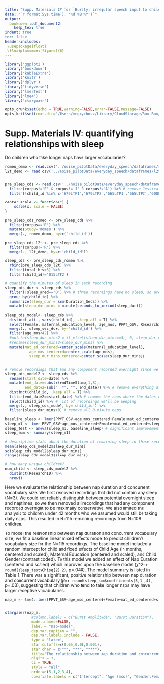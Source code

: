```yaml
---
title: "Supp. Materials IV for `Bursty, irregular speech input to children predicts vocabulary size'"
date: "`r format(Sys.time(), '%d %B %Y')`"
output: 
  bookdown::pdf_document2:
    keep_tex: true
indent: true
toc: false
header-includes:
 \usepackage{float}
 \floatplacement{figure}{H}
---
```


```r
library('ggplot2')
library('bookdown')
library('kableExtra')
library('knitr')
library('dplyr')
library('tidyverse')
library('lmerTest')
library('lme4')
library('stargazer')

opts_chunk$set(echo = TRUE,warning=FALSE,error=FALSE,message=FALSE)
opts_knit$set(root.dir='/Users/megcychosz/Library/CloudStorage/Box-Box/box-group-lena-studies/its_dataframes/')
```

# Supp. Materials IV: quantifying relationships with sleep

Do children who take longer naps have larger vocabularies?

```r
romeo_demo <- read.csv('../noise_pilotData/everyday_speech/dataframes/romeo_demo.csv')
l2t_demo <- read.csv('../noise_pilotData/everyday_speech/dataframes/l2t_demo.csv')


pre_sleep_cds <- read.csv('../noise_pilotData/everyday_speech/dataframes/everyday_cds_ods.csv') %>%
  filter(corpus!='E' & corpus!='J' & corpus!='A') %>% # remove Jessica's kids and kids w CIs (E & A)
  filter(!child_id %in% c('679LTP1','679LTP2','665LTP1','665LTP2','608LTP1','608LTP2','605LTP2','605LTP1', '079LTP1')) # remove addtl kids w/ CIs 
```

```r
center_scale <- function(x) {
    scale(x, scale = FALSE)
}

pre_sleep_cds_romeo <- pre_sleep_cds %>%
  filter(corpus=='R') %>%
  mutate(Study='Romeo') %>%
  merge(., romeo_demo, by=c('child_id'))

pre_sleep_cds_l2t <- pre_sleep_cds %>%
  filter(corpus!='R') %>%
  merge(., l2t_demo, by=c('child_id'))

sleep_cds <- pre_sleep_cds_romeo %>% 
  rbind(pre_sleep_cds_l2t) %>%
  filter(total_hrs>5) %>%
  filter(child_id!='015LTP2') 

# quantify the minutes of sleep in each recording
sleep_cds_dur <- sleep_cds %>%
  filter(!sleep_pred=='0') %>% # three recordings have no sleep, so are removed
  group_by(child_id) %>%
  summarize(sleep_dur = sum(Duration_Secs)) %>%
  mutate(sleep_dur_mins = minute(seconds_to_period(sleep_dur)))
            
sleep_cds_model<- sleep_cds %>%
  distinct_at(., vars(child_id), .keep_all = T) %>%
  select(Female, maternal_education_level, age_mos, PPVT_GSV, ResearchID, child_id, date) %>%
  merge(., sleep_cds_dur, by='child_id') %>%
  filter(age_mos<42) %>%
  #mutate(sleep_dur_mins2 = if_else((sleep_dur_mins==5), 0, sleep_dur_mins)) %>% # if a child only has 1 epoch of sleep, we assume it's unlikely to be a true nap, or really much of a rest at all (the results are the same whether or not we take this step)
  #rename(sleep_dur_mins2=sleep_dur_mins) %>%
  mutate(mat_ed_centered=center_scale(maternal_education_level),
           age_mos_centered=center_scale(age_mos),
           sleep_dur_mins_centered=center_scale(sleep_dur_mins))


# remove recordings that had any component recorded overnight since we are interested in naps
sleep_cds_model2 <- sleep_cds %>%
  rename(start_date=date) %>%
  mutate(end_date=substr(endTimeStamp,1,8),
         end_date2=sub(" .*", "", end_date)) %>% # remove everything after the space
  distinct(child_id, .keep_all = T) %>%
  filter(end_date2==start_date) %>% # remove the rows where the dates don't match as this indicates that part of the recording took place while the child was sleeping
  select(child_id) %>% # list of recordings we'll be keeping
  merge(., sleep_cds_model, by='child_id') %>% 
  filter(sleep_dur_mins>0) # remove all 0-minute naps 
```

```r
baseline_sleep <- lmer(PPVT_GSV~age_mos_centered+Female+mat_ed_centered+(1|ResearchID), data=sleep_cds_model2) 
sleep_m1 <- lmer(PPVT_GSV~age_mos_centered+Female+mat_ed_centered+sleep_dur_mins_centered+(1|ResearchID), data=sleep_cds_model2) 
sleep_test <- anova(sleep_m1, baseline_sleep) # significant improvement and effect of naps on vocab
sleep_sum <- summary(sleep_m1)

# descriptive stats about the duration of remaining sleep in those recordings
mean(sleep_cds_model2$sleep_dur_mins)
sd(sleep_cds_model2$sleep_dur_mins)
range(sleep_cds_model2$sleep_dur_mins)

# how many unique children?
num_child <- sleep_cds_model2 %>%
  distinct(ResearchID) %>%
  nrow()
```

Here we evaluate the relationship between nap duration and concurrent vocabulary size. We first removed recordings that did not contain any sleep (N=3). We could not reliably distinguish between potential overnight sleep and naptimes, so we then removed all recordings that had any component recorded overnight to be maximally conservative. We also limited the analysis to children under 42 months who we assumed would still be taking daily naps. This resulted in N=115 remaining recordings from N=108 children. 

To model the relationship between nap duration and concurrent vocabulary size, we fit a baseline linear mixed effects model to predict children's vocabulary size for the N=115 recordings. The baseline model included a random intercept for child and fixed effects of Child Age (in months, centered and scaled), Maternal Education (centered and scaled), and Child Gender (contrast coded). To this model we added an effect of Nap Duration (centered and scaled) which improved upon the baseline model ($\chi$^2=`r round(sleep_test$Chisq[2],2)`, p=.048). The model summary is listed in Table 1. There was a significant, positive relationship between nap duration and concurrent vocabulary ($\beta$=`r round(sleep_sum$coefficients[5,1],4)`, p=.03), suggesting that children who tend to take longer naps may have larger receptive vocabularies.

```r
nap_m <- lme4::lmer(PPVT_GSV~age_mos_centered+Female+mat_ed_centered+sleep_dur_mins_centered+(1|ResearchID), data=sleep_cds_model2)  


stargazer(nap_m,
            #column.labels = c("Burst Amplitude", "Burst Duration"),
            model.names=FALSE, 
            label = "nap-model",
            dep.var.caption = "", 
            dep.var.labels.include = FALSE,  
            type = "latex",
            star.cutoffs=c(0.05,0.01,0.001), 
            star.char = c("*", "**", "***"),
            title="The relationship between nap duration and concurrent vocabulary size",  
            digits = 2, 
            ci = TRUE, 
            style = "all",
            order=c(5,1,2,3,4),
            covariate.labels = c("Intercept", "Age (mos)", "Gender:Female", "Mat. Ed.", "Nap Duration (mins)"))
```

